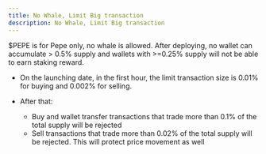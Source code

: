 ```yaml
---
title: No Whale, Limit Big transaction
description: No Whale, Limit Big transaction
---
```


$PEPE is for Pepe only, no whale is allowed.
After deploying, no wallet can accumulate > 0.5% supply and wallets with >=0.25% supply will not be able to earn staking reward.

- On the launching date, in the first hour, the limit transaction size is 0.01% for buying and 0.002% for selling.

- After that:
    - Buy and wallet transfer transactions that trade more than 0.1% of the total supply will be rejected
    - Sell transactions that trade more than 0.02% of the total supply will be rejected. This will protect price movement as well
